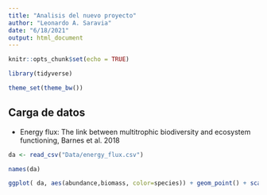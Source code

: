 ```yaml
---
title: "Analisis del nuevo proyecto"
author: "Leonardo A. Saravia"
date: "6/18/2021"
output: html_document
---
```


```r
knitr::opts_chunk$set(echo = TRUE)

library(tidyverse)

theme_set(theme_bw())

```

## Carga de datos


* Energy flux: The link between multitrophic biodiversity and ecosystem functioning, Barnes et al. 2018


```r

da <- read_csv("Data/energy_flux.csv") 

names(da)

ggplot( da, aes(abundance,biomass, color=species)) + geom_point() + scale_color_viridis_d()


```

